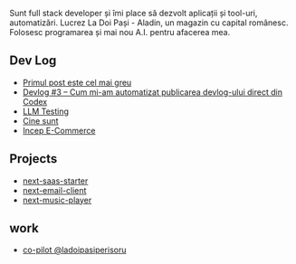 
<NameTransition />

Sunt full stack developer și îmi place să dezvolt aplicații și tool-uri, automatizări. Lucrez La Doi Pași - Aladin, un magazin cu capital românesc. Folosesc programarea și mai nou A.I. pentru afacerea mea.

>

## Dev Log

- [Primul post este cel mai greu](/b/first-post)
- [Devlog #3 – Cum mi-am automatizat publicarea devlog-ului direct din Codex](/b/codex-automation)
- [LLM Testing](/b/test-mdx)
- [Cine sunt](/b/cine-sunt)
- [Incep E-Commerce](/b/ecommerce-project)

## Projects

- [next-saas-starter](https://github.com/clugraphy/next-saas-starter)
- [next-email-client](https://github.com/clugraphy/next-email-client)
- [next-music-player](https://github.com/clugraphy/next-music-player)

## work

- [co-pilot @ladoipasiperisoru](https://aladin.ceverything.ro)
